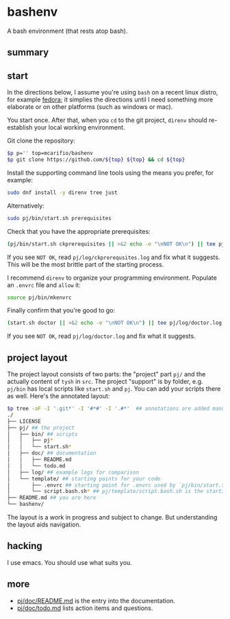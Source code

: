 # bashenv

A bash environment (that rests atop bash).

## summary

## start

In the directions below, I assume you're using `bash` on a recent linux distro, for example [fedora](https://www.fedora.org/); it simplies
the directions until I need something more elaborate or on other platforms (such as windows or mac).

You start once. After that, when you `cd` to the git project, `direnv` should re-establish your local working environment.

Git clone the repository:

```bash
$p p='' top=mcarifio/bashenv
$p git clone https://github.com/${top} ${top} && cd ${top}
```

Install the supporting command line tools using the means you prefer, for example:

```bash
sudo dnf install -y direnv tree just
```
Alternatively:
```bash
sudo pj/bin/start.sh prerequisites
```


Check that you have the appropriate prerequisites:

```bash
(pj/bin/start.sh ckprerequisites || >&2 echo -e "\nNOT OK\n") || tee pj/log/ckprerequisites.log 
```
If you see `NOT OK`, read `pj/log/ckprerequsites.log` and fix what it suggests. 
This will be the most brittle part of the starting process.

I recommend `direnv` to organize your programming environment. Populate an `.envrc` file and `allow` it:
```bash
source pj/bin/mkenvrc
```

Finally confirm that you're good to go:
```bash
(start.sh doctor || >&2 echo -e "\nNOT OK\n") || tee pj/log/doctor.log
```
If you see `NOT OK`, read `pj/log/doctor.log` and fix what it suggests. 

## project layout

The project layout consists of two parts: the "project" part `pj/` and the actually content of `tysh` in `src`. The project "support" is by folder, e.g. `pj/bin` has
local scripts like `start.sh` and `pj`. You can add your scripts there as well. Here's the annotated layout:

```bash
$p tree -aF -I '.git*' -I '#*#' -I '.#*'  ## annotations are added manually like this; they're not part of the command output
./
├── LICENSE
├── pj/ ## the project
│   ├── bin/ ## scripts
│   │   ├── pj* 
│   │   └── start.sh*
│   ├── doc/ ## documentation
│   │   ├── README.md
│   │   └── todo.md
│   ├── log/ ## example logs for comparison
│   └── template/ ## starting points for your code
│       ├── .envrc ## starting point for .envrc used by `pj/bin/start.sh envrc`
│       └── script.bash.sh* ## pj/template/script.bash.sh is the starting point for a bash script
├── README.md ## you are here
└── bashenv/
```

The layout is a work in progress and subject to change. But understanding the layout aids navigation.

## hacking

I use emacs. You should use what suits you.

## more

* [pj/doc/README.md](pj/doc/README.md) is the entry into the documentation.
* [pj/doc/todo.md](pj/doc/todo.md) lists action items and questions.



